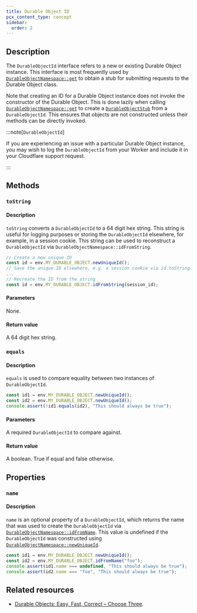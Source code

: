 ```yaml
---
title: Durable Object ID
pcx_content_type: concept
sidebar:
  order: 2
---
```



## Description

The `DurableObjectId` interface refers to a new or existing Durable Object instance. This interface is most frequently used by [`DurableObjectNamespace::get`](/durable-objects/api/namespace/#get) to obtain a stub for submitting requests to the Durable Object class.

Note that creating an ID for a Durable Object instance does not invoke the constructor of the Durable Object. This is done lazily when calling [`DurableObjectNamespace::get`](/durable-objects/api/namespace/#get) to create a [`DurableObjectStub`](/durable-objects/api/stub) from a `DurableObjectId`. This ensures that objects are not constructed unless their methods can be directly invoked.

:::note[`DurableObjectId`]

If you are experiencing an issue with a particular Durable Object instance, you may wish to log the `DurableObjectId` from your Worker and include it in your Cloudflare support request.

:::

## Methods

### `toString`

#### Description

`toString` converts a `DurableObjectId` to a 64 digit hex string. This string is useful for logging purposes or storing the `DurableObjectId` elsewhere, for example, in a session cookie. This string can be used to reconstruct a `DurableObjectId` via `DurableObjectNamespace::idFromString`.

```js
// Create a new unique ID
const id = env.MY_DURABLE_OBJECT.newUniqueId();
// Save the unique ID elsewhere, e.g. a session cookie via id.toString()
...
// Recreate the ID from the string
const id = env.MY_DURABLE_OBJECT.idFromString(session_id);
```

#### Parameters

None.

#### Return value

A 64 digit hex string.

### `equals`

#### Description

`equals` is used to compare equality between two instances of `DurableObjectId`.

```js
const id1 = env.MY_DURABLE_OBJECT.newUniqueId();
const id2 = env.MY_DURABLE_OBJECT.newUniqueId();
console.assert(!id1.equals(id2), "This should always be true");
```

#### Parameters

A required `DurableObjectId` to compare against.

#### Return value

A boolean. True if equal and false otherwise.

## Properties

### `name`

#### Description

`name` is an optional property of a `DurableObjectId`, which returns the name that was used to create the `DurableObjectId` via [`DurableObjectNamespace::idFromName`](/durable-objects/api/namespace/#idfromname). This value is undefined if the `DurableObjectId` was constructed using [`DurableObjectNamespace::newUniqueId`](/durable-objects/api/namespace/#newuniqueid).

```js
const id1 = env.MY_DURABLE_OBJECT.newUniqueId();
const id2 = env.MY_DURABLE_OBJECT.idFromName("foo");
console.assert(id1.name === undefined, "This should always be true");
console.assert(id2.name === "foo", "This should always be true");
```

## Related resources

- [Durable Objects: Easy, Fast, Correct – Choose Three](https://blog.cloudflare.com/durable-objects-easy-fast-correct-choose-three/).
